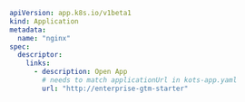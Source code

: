 
```yaml
apiVersion: app.k8s.io/v1beta1
kind: Application
metadata:
  name: "nginx"
spec:
  descriptor:
    links:
      - description: Open App
        # needs to match applicationUrl in kots-app.yaml
        url: "http://enterprise-gtm-starter"
```